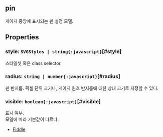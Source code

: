 ## pin
게이지 중앙에 표시되는 핀 설정 모델.
## Properties

### style: `SVGStyles | string{:javascript}`[#style]
스타일셋 혹은 class selector.  

### radius: `string | number{:javascript}`[#radius]
핀 반지름.
픽셀 단위 크기나, 게이지 원호 반지름에 대한 상대 크기로 지정할 수 있다.  

### visible: `boolean{:javascript}`[#visible]
표시 여부.\
모델에 따라 기본값이 다르다.
- [Fiddle](https:/jsfiddle.net/gh/get/library/pure/realgrid/realchart-demo/tree/master/common/visible)  

